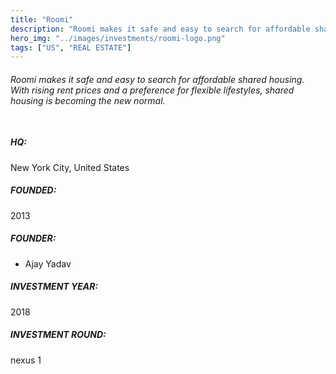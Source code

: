 ```yaml
---
title: "Roomi"
description: "Roomi makes it safe and easy to search for affordable shared housing. With rising rent prices and a preference for flexible lifestyles, shared housing is becoming the new normal."
hero_img: "../images/investments/roomi-logo.png"
tags: ["US", "REAL ESTATE"]
---
```


###### Roomi makes it safe and easy to search for affordable shared housing. With rising rent prices and a preference for flexible lifestyles, shared housing is becoming the new normal. <br /> <br/>

##### HQ: <br/>

New York City, United States

##### FOUNDED: <br/>

2013

##### FOUNDER: <br/>

- Ajay Yadav

##### INVESTMENT YEAR: <br/>

2018

##### INVESTMENT ROUND: <br/>

nexus 1
